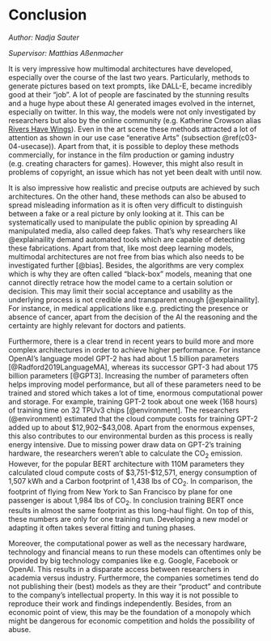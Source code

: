 # Conclusion

*Author: Nadja Sauter*

*Supervisor: Matthias Aßenmacher*

It is very impressive how multimodal architectures have developed, especially over the course of the last two years. Particularly, methods to generate pictures based on text prompts, like DALL-E, became incredibly good at their "job". A lot of people are fascinated by the stunning results and a huge hype about these AI generated images evolved in the internet, especially on twitter. In this way, the models were not only investigated by researchers but also by the online community (e.g. Katherine Crowson alias [Rivers Have Wings](https://twitter.com/RiversHaveWings)). Even in the art scene these methods attracted a lot of attention as shown in our use case "enerative Arts" (subsection \@ref(c03-04-usecase)). Apart from that, it is possible to  deploy these methods commercially, for instance in the film production or gaming industry (e.g. creating characters for games). However, this might also result in problems of copyright, an issue which has not yet been dealt with until now.  

It is also impressive how realistic and precise outputs are achieved by such architectures. On the other hand, these methods can also be abused to spread misleading information as it is often very difficult to distinguish between a fake or a real picture by only looking at it. This can be systematically used to manipulate the public opinion by spreading AI manipulated media, also called deep fakes. That’s why researchers like @explainaility demand automated tools which are capable of detecting these fabrications. Apart from that, like most deep learning models, multimodal architectures are not free from bias which also needs to be investigated further [@bias]. Besides, the algorithms are very complex which is why they are often called “black-box” models, meaning that one cannot directly retrace how the model came to a certain solution or decision. This may limit their social acceptance and usability as the underlying process is not credible and transparent enough [@explainaility]. For instance, in medical applications like e.g. predicting the presence or absence of cancer, apart from the decision of the AI the reasoning and the certainty are highly relevant for doctors and patients.  

Furthermore, there is a clear trend in recent years to build more and more complex architectures in order to achieve higher performance. For instance OpenAI’s language model GPT-2 has had about 1.5 billion parameters [@Radford2019LanguageMA], whereas its successor GPT-3 had about 175 billion parameters [@GPT3]. Increasing the number of parameters often helps improving model performance, but all of these parameters need to be trained and stored which takes a lot of time, enormous computational power and storage. For example, training GPT-2 took about one week (168 hours) of training time on 32 TPUv3 chips [@environment]. The researchers (@environment) estimated that the cloud compute costs for training GPT-2 added up to about \$12,902–\$43,008. Apart from the enormous expenses, this also contributes to our environmental burden as this process is really energy intensive. Due to missing power draw data on GPT-2's training hardware, the researchers weren’t able to calculate the CO~2~ emission. However, for the popular BERT architecture with 110M parameters they calculated cloud compute costs of \$3,751-\$12,571, energy consumption of 1,507 kWh and a Carbon footprint of 1,438 lbs of CO~2~. In comparison, the footprint of flying from New York to San Francisco by plane for one passenger is about 1,984 lbs of CO~2~. In conclusion training BERT once results in almost the same footprint as this long-haul flight. On top of this, these numbers are only for one training run. Developing a new model or adapting it often takes several fitting and tuning phases.  

Moreover, the computational power as well as the necessary hardware, technology and financial means to run these models can oftentimes only be provided by big technology companies like e.g. Google, Facebook or OpenAI. This results in a disparate access between researchers in academia versus industry. Furthermore, the companies sometimes tend do not publishing their (best) models as they are their "product" and contribute to the company's intellectual property. In this way it is not possible to reproduce their work and findings independently. Besides, from an economic point of view, this may be the foundation of a monopoly which might be dangerous for economic competition and holds the possibility of abuse.
